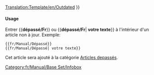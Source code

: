 <noinclude>[[Translation:Template/en/Outdated]]</noinclude>{{en/Ambox| type  = content
| image = en/Manual/Base Set/Outdated content.png | alt = Contenu Dépassé
| text  = <strong>À mettre à jour</strong><br />
Cette article ou une de ses section n'est plus à jour. Une partie de son contenu peut ne plus exister suite aux changements de la dernière version. Veuillez mettre à jour cet article. {{#IF: {{{1|}}} |<br>{{{1}}}|}}
}}<includeonly>{{{2|[[Category:fr/Manual/Articles depassés]]}}}</includeonly><noinclude>

====Usage====
Entrer <nowiki>{{</nowiki>'''dépassé/Fr'''<nowiki>}}</nowiki> ou <nowiki>{{</nowiki>'''dépassé/Fr'''| '''votre texte'''<nowiki>}}</nowiki> à l'intérieur d'un article non à jour. Exemple:
<pre>
{{fr/Manual/Dépassé}} 
{{fr/Manual/Dépassé| votre texte}}
</pre>
Cet article sera ajouté à la catégorie [[:Category:fr/Manual/Articles depassés|Articles depassés]].

[[Category:fr/Manual/Base Set/Infobox]]</noinclude>